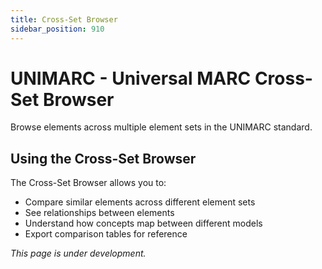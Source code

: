 ```yaml
---
title: Cross-Set Browser
sidebar_position: 910
---
```


# UNIMARC - Universal MARC Cross-Set Browser

Browse elements across multiple element sets in the UNIMARC standard.

<!-- CrossSetBrowser component will be added when available -->

## Using the Cross-Set Browser

The Cross-Set Browser allows you to:

- Compare similar elements across different element sets
- See relationships between elements
- Understand how concepts map between different models
- Export comparison tables for reference

*This page is under development.*
